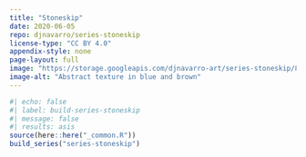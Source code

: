 ```yaml
---
title: "Stoneskip"
date: 2020-06-05
repo: djnavarro/series-stoneskip
license-type: "CC BY 4.0"
appendix-style: none
page-layout: full
image: "https://storage.googleapis.com/djnavarro-art/series-stoneskip/800/stoneskip_01_9.png"
image-alt: "Abstract texture in blue and brown"
---
```

   
::: {.grid}
  
```r
#| echo: false
#| label: build-series-stoneskip
#| message: false
#| results: asis
source(here::here("_common.R"))
build_series("series-stoneskip")
```
   
:::
   
